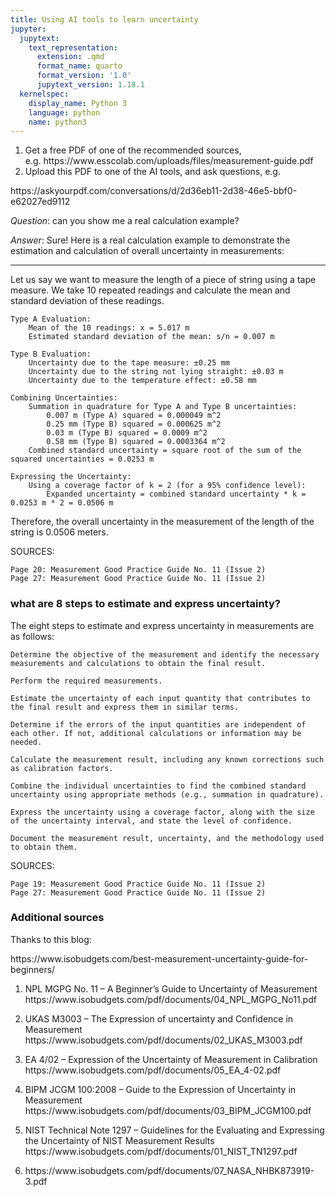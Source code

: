```yaml
---
title: Using AI tools to learn uncertainty
jupyter:
  jupytext:
    text_representation:
      extension: .qmd
      format_name: quarto
      format_version: '1.0'
      jupytext_version: 1.18.1
  kernelspec:
    display_name: Python 3
    language: python
    name: python3
---
```


1. Get a free PDF of one of the recommended sources, e.g. https://www.esscolab.com/uploads/files/measurement-guide.pdf 
2. Upload this PDF to one of the AI tools, and ask questions, e.g.
   
https://askyourpdf.com/conversations/d/2d36eb11-2d38-46e5-bbf0-e62027ed9112




*Question*: can you show me a real calculation example?

*Answer*: Sure! Here is a real calculation example to demonstrate the estimation and calculation of overall uncertainty in measurements:

____    


Let us say we want to measure the length of a piece of string using 
a tape measure. We take 10 repeated readings and calculate the mean 
and standard deviation of these readings.

    Type A Evaluation:
        Mean of the 10 readings: x = 5.017 m
        Estimated standard deviation of the mean: s/n = 0.007 m

    Type B Evaluation:
        Uncertainty due to the tape measure: ±0.25 mm
        Uncertainty due to the string not lying straight: ±0.03 m
        Uncertainty due to the temperature effect: ±0.58 mm

    Combining Uncertainties:
        Summation in quadrature for Type A and Type B uncertainties:
            0.007 m (Type A) squared = 0.000049 m^2
            0.25 mm (Type B) squared = 0.000625 m^2
            0.03 m (Type B) squared = 0.0009 m^2
            0.58 mm (Type B) squared = 0.0003364 m^2
        Combined standard uncertainty = square root of the sum of the squared uncertainties = 0.0253 m

    Expressing the Uncertainty:
        Using a coverage factor of k = 2 (for a 95% confidence level):
            Expanded uncertainty = combined standard uncertainty * k = 0.0253 m * 2 = 0.0506 m

Therefore, the overall uncertainty in the measurement of the length of the string is 0.0506 meters.

SOURCES:

    Page 20: Measurement Good Practice Guide No. 11 (Issue 2)
    Page 27: Measurement Good Practice Guide No. 11 (Issue 2)


### what are 8 steps to estimate and express uncertainty? 

The eight steps to estimate and express uncertainty in measurements are as follows:

    Determine the objective of the measurement and identify the necessary measurements and calculations to obtain the final result.

    Perform the required measurements.

    Estimate the uncertainty of each input quantity that contributes to the final result and express them in similar terms.

    Determine if the errors of the input quantities are independent of each other. If not, additional calculations or information may be needed.

    Calculate the measurement result, including any known corrections such as calibration factors.

    Combine the individual uncertainties to find the combined standard uncertainty using appropriate methods (e.g., summation in quadrature).

    Express the uncertainty using a coverage factor, along with the size of the uncertainty interval, and state the level of confidence.

    Document the measurement result, uncertainty, and the methodology used to obtain them.

SOURCES:

    Page 19: Measurement Good Practice Guide No. 11 (Issue 2)
    Page 27: Measurement Good Practice Guide No. 11 (Issue 2)

### Additional sources

Thanks to this blog: 

https://www.isobudgets.com/best-measurement-uncertainty-guide-for-beginners/

1. NPL MGPG No. 11 – A Beginner’s Guide to Uncertainty of Measurement https://www.isobudgets.com/pdf/documents/04_NPL_MGPG_No11.pdf

2. UKAS M3003 – The Expression of uncertainty and Confidence in Measurement https://www.isobudgets.com/pdf/documents/02_UKAS_M3003.pdf

3. EA 4/02 – Expression of the Uncertainty of Measurement in Calibration https://www.isobudgets.com/pdf/documents/05_EA_4-02.pdf

4. BIPM JCGM 100:2008 – Guide to the Expression of Uncertainty in Measurement https://www.isobudgets.com/pdf/documents/03_BIPM_JCGM100.pdf

5. NIST Technical Note 1297 – Guidelines for the Evaluating and Expressing the Uncertainty of NIST Measurement Results https://www.isobudgets.com/pdf/documents/01_NIST_TN1297.pdf

6. https://www.isobudgets.com/pdf/documents/07_NASA_NHBK873919-3.pdf 


